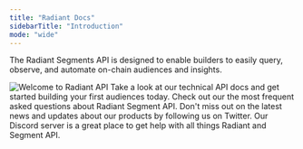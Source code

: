 ```yaml
---
title: "Radiant Docs"
sidebarTitle: "Introduction"
mode: "wide"
---
```


The Radiant Segments API is designed to enable builders to easily query, observe, and automate on-chain audiences and insights.

<img className="w-full" src="/images/radiant-banner.png" alt="Welcome to Radiant API" />

<CardGroup cols={2}>
  <Card
    title="API Docs"
    icon="book-open-cover"
    href="/reference/overview"
  >
    Take a look at our technical API docs and get started building your first audiences today.
  </Card>
  <Card title="FAQ" icon="map" href="/faq/faq">
    Check out our the most frequent asked questions about Radiant Segment API. 
  </Card>
</CardGroup>

<CardGroup cols={2}>
  <Card
    title="Follow us on Twitter"
    icon="twitter"
    href="https://twitter.com/radiant_so"
  >
    Don't miss out on the latest news and updates about our products by following us on Twitter.
  </Card>
  <Card
    title="Join Our Discord Community"
    icon="discord"
    href="https://loopholelabs.io/discord"
  >
    Our Discord server is a great place to get help
    with all things Radiant and Segment API.
  </Card>
</CardGroup>